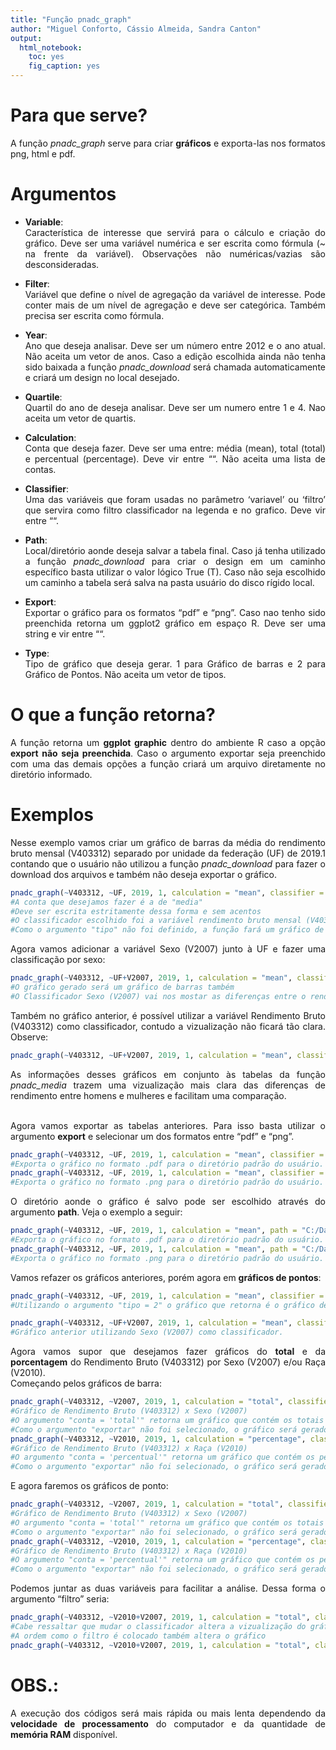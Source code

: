 ```yaml
---
title: "Função pnadc_graph"
author: "Miguel Conforto, Cássio Almeida, Sandra Canton"
output: 
  html_notebook: 
    toc: yes
    fig_caption: yes
---
```

# Para que serve?
<div style="text-align: justify">
  A função _pnadc_graph_ serve para criar **gráficos** e exporta-las nos formatos png, html e pdf.
  
# Argumentos
<div style="text-align: justify">
* **Variable**:
<br/> Característica de interesse que servirá para o cálculo e criação do gráfico. Deve ser uma variável numérica e ser escrita como fórmula (~ na frente da variável). Observações não numéricas/vazias são desconsideradas.

* **Filter**:
<br/> Variável que define o nível de agregação da variável de interesse. Pode conter mais de um nível de agregação e deve ser categórica. Também precisa ser escrita como fórmula.

* **Year**:
<br/> Ano que deseja analisar. Deve ser um número entre 2012 e o ano atual. Não aceita um vetor de anos. Caso a edição escolhida ainda não tenha sido baixada a função _pnadc_download_ será chamada automaticamente e criará um design no local desejado.

* **Quartile**: 
<br/> Quartil do ano de deseja analisar. Deve ser um numero entre 1 e 4. Nao aceita um vetor de quartis.

* **Calculation**:
<br/> Conta que deseja fazer. Deve ser uma entre: média (mean), total (total) e percentual (percentage). Deve vir entre "". Não aceita uma lista de contas.

* **Classifier**:
<br/> Uma das variáveis que foram usadas no parâmetro 'variavel' ou 'filtro' que servira como filtro classificador na legenda e no grafico. Deve vir entre "".

* **Path**:
<br/> Local/diretório aonde deseja salvar a tabela final. Caso já tenha utilizado a função _pnadc_download_ para criar o design em um caminho específico basta utilizar o valor lógico True (T). Caso não seja escolhido um caminho a tabela será salva na pasta usuário do disco rígido local.

* **Export**:
<br/> Exportar o gráfico para os formatos "pdf" e "png". Caso nao tenho sido preenchida retorna um ggplot2 gráfico em espaço R. Deve ser uma string e vir entre "".

* **Type**:
<br/> Tipo de gráfico que deseja gerar. 1 para Gráfico de barras e 2 para Gráfico de Pontos. Não aceita um vetor de tipos.

# O que a função retorna?
<div style="text-align: justify">
  A função retorna um **ggplot graphic** dentro do ambiente R caso a opção **export não seja preenchida**. Caso o argumento exportar seja preenchido com uma das demais opções a função criará um arquivo diretamente no diretório informado.
  
# Exemplos
<div style="text-align: justify">
  Nesse exemplo vamos criar um gráfico de barras da média do rendimento bruto mensal (V403312) separado por unidade da federação (UF) de 2019.1 contando que o usuário não utilizou a função _pnadc_download_ para fazer o download dos arquivos e também não deseja exportar o gráfico.
  
```r
pnadc_graph(~V403312, ~UF, 2019, 1, calculation = "mean", classifier = "V403312")
#A conta que desejamos fazer é a de "media"
#Deve ser escrita estritamente dessa forma e sem acentos
#O classificador escolhido foi a variável rendimento bruto mensal (V403312)
#Como o argumento "tipo" não foi definido, a função fará um gráfico de barras
```
<div style="text-align: justify">
  Agora vamos adicionar a variável Sexo (V2007) junto à UF e fazer uma classificação por sexo:

```r
pnadc_graph(~V403312, ~UF+V2007, 2019, 1, calculation = "mean", classifier = "V2007")
#O gráfico gerado será um gráfico de barras também
#O Classificador Sexo (V2007) vai nos mostar as diferenças entre o rendimento bruto de cada Sexo
```

<div style="text-align: justify">
  Também no gráfico anterior, é possível utilizar a variável Rendimento Bruto (V403312) como classificador, contudo a vizualização não ficará tão clara. Observe:
  
```r
pnadc_graph(~V403312, ~UF+V2007, 2019, 1, calculation = "mean", classifier = "V403312")
```

<div style="text-align: justify">
  As informações desses gráficos em conjunto às tabelas da função _pnadc_media_ trazem uma vizualização mais clara das diferenças de rendimento entre homens e mulheres e facilitam uma comparação.

<br/>   Agora vamos exportar as tabelas anteriores. Para isso basta utilizar o argumento **export** e selecionar um dos formatos entre "pdf" e "png".
```r
pnadc_graph(~V403312, ~UF, 2019, 1, calculation = "mean", classifier = "V403312", export = "pdf")
#Exporta o gráfico no formato .pdf para o diretório padrão do usuário.
pnadc_graph(~V403312, ~UF, 2019, 1, calculation = "mean", classifier = "V403312", export = "png")
#Exporta o gráfico no formato .png para o diretório padrão do usuário.
```
<div style="text-align: justify">
  O diretório aonde o gráfico é salvo pode ser escolhido através do argumento **path**. Veja o exemplo a seguir:

```r
pnadc_graph(~V403312, ~UF, 2019, 1, calculation = "mean", path = "C:/Dados_PNADc", classifier = "V403312", export = "pdf")
#Exporta o gráfico no formato .pdf para o diretório padrão do usuário.
pnadc_graph(~V403312, ~UF, 2019, 1, calculation = "mean", path = "C:/Dados_PNADc", classifier = "V403312", export = "png")
#Exporta o gráfico no formato .png para o diretório padrão do usuário.
```

<div style="text-align: justify">
  Vamos refazer os gráficos anteriores, porém agora em **gráficos de pontos**:
```r
pnadc_graph(~V403312, ~UF, 2019, 1, calculation = "mean", classifier = "V403312", type = 2)
#Utilizando o argumento "tipo = 2" o gráfico que retorna é o gráfico de pontos ao invés do gráfico de barras.
```
<div style="text-align: justify">
  
```r
pnadc_graph(~V403312, ~UF+V2007, 2019, 1, calculation = "mean", classifier = "V2007", type = 2)
#Gráfico anterior utilizando Sexo (V2007) como classificador.
```
<div style="text-align: justify">
  Agora vamos supor que desejamos fazer gráficos do **total** e da **porcentagem** do Rendimento Bruto (V403312) por Sexo (V2007) e/ou Raça (V2010).
<br/> Começando pelos gráficos de barra:

```r
pnadc_graph(~V403312, ~V2007, 2019, 1, calculation = "total", classifier = "V2007")
#Gráfico de Rendimento Bruto (V403312) x Sexo (V2007)
#O argumento "conta = 'total'" retorna um gráfico que contém os totais da variável Rendimento Bruto (V403312)
#Como o argumento "exportar" não foi selecionado, o gráfico será gerado em ambiente R
pnadc_graph(~V403312, ~V2010, 2019, 1, calculation = "percentage", classifier = "V2010")
#Gráfico de Rendimento Bruto (V403312) x Raça (V2010)
#O argumento "conta = 'percentual'" retorna um gráfico que contém os percentuais da variável Rendimento Bruto (V403312)
#Como o argumento "exportar" não foi selecionado, o gráfico será gerado em ambiente R
```
<div style="text-align: justify">
  E agora faremos os gráficos de ponto:

```r
pnadc_graph(~V403312, ~V2007, 2019, 1, calculation = "total", classifier = "V2007", type = 2)
#Gráfico de Rendimento Bruto (V403312) x Sexo (V2007)
#O argumento "conta = 'total'" retorna um gráfico que contém os totais da variável Rendimento Bruto (V403312)
#Como o argumento "exportar" não foi selecionado, o gráfico será gerado em ambiente R
pnadc_graph(~V403312, ~V2010, 2019, 1, calculation = "percentage", classifier = "V2010", type = 2)
#Gráfico de Rendimento Bruto (V403312) x Raça (V2010)
#O argumento "conta = 'percentual'" retorna um gráfico que contém os percentuais da variável Rendimento Bruto (V403312)
#Como o argumento "exportar" não foi selecionado, o gráfico será gerado em ambiente R
```

<div style="text-align: justify">
  Podemos juntar as duas variáveis para facilitar a análise. Dessa forma o argumento "filtro" seria:
  
```r
pnadc_graph(~V403312, ~V2010+V2007, 2019, 1, calculation = "total", classifier = "V2007", type = 1)
#Cabe ressaltar que mudar o classificador altera a vizualização do gráfico
#A ordem como o filtro é colocado também altera o gráfico
pnadc_graph(~V403312, ~V2010+V2007, 2019, 1, calculation = "total", classifier = "V2010", type = 1)
```

# OBS.:
<div style="text-align: justify">
A execução dos códigos será mais rápida ou mais lenta dependendo da **velocidade de processamento** do computador e da quantidade de **memória RAM** disponível.